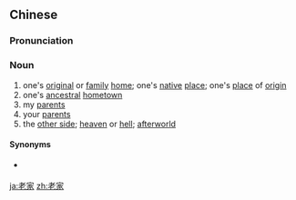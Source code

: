==Chinese==
{{zh-forms}}

===Pronunciation===
{{zh-pron
|m=lǎojiā
|c=lou5 gaa1
|cat=n
}}

===Noun===
{{zh-noun}}

# one's [[original]] or [[family]] [[home]]; one's [[native]] [[place]]; one's [[place]] of [[origin]]
# one's [[ancestral]] [[hometown]]
# my [[parent]]s
# your [[parent]]s
# the [[other side]]; [[heaven]] or [[hell]]; [[afterworld]]

====Synonyms====
* {{sense|one's ancestral hometown}} {{zh-l|原籍}}

{{zh-cat|Advanced}}

[[ja:老家]]
[[zh:老家]]